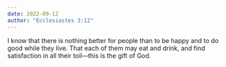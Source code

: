 ```yaml
---
date: 2022-09-12
author: "Ecclesiastes 3:12"
---
```


I know that there is nothing better for people than to be happy and to do good while they live. That each of them may eat and drink, and find satisfaction in all their toil—this is the gift of God.
